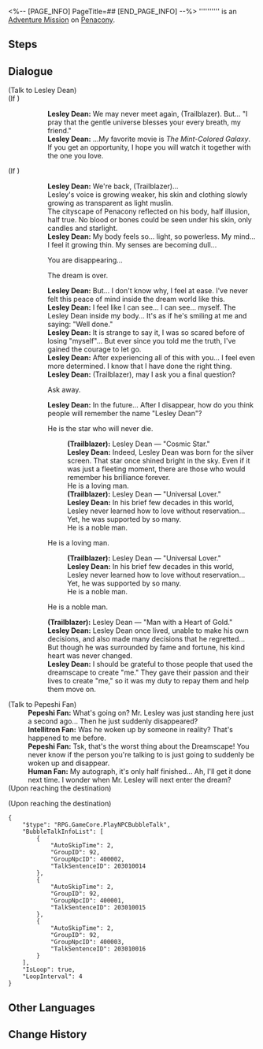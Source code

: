 <%-- [PAGE_INFO]
PageTitle=##
[END_PAGE_INFO] --%>
{{Stub|Dialogue.}}
{{Mission Infobox
|id            = 2030003
|title         = 
|image         = <!--Mission .png-->
|type          = Adventure
|event_name    = 
|chapter       = 
|requirements  = [[Adventure Mission]] ''[[Cosmic Star]]'' completed
|summary       = <!--official mission summary from Fate's Atlas-->
|characters    = Human Fan; Intellitron Fan; Lesley Dean; Pepeshi Fan; Trailblazer
|startLocation = [[Penacony]] - [[Golden Hour]]
|world         = Penacony
|area          = Golden Hour
|prev          = Cosmic Star
|next          = 
|rewards       = Half-Autographed Photo*1
}}
'''''''''' is an [[Adventure Mission]] on [[Penacony]].

==Steps==


<!--
==Gameplay Notes==

--><!--
==Trial Character==

-->
==Dialogue==
{{Stub Dialogue}}

;(Talk to Lesley Dean)
;(If {{cx}}<!--SubMission Finish: 203000113-->)
::'''Lesley Dean:''' We may never meet again, {{MC|f=Ms.|m=Mr.}} (Trailblazer). But... "I pray that the gentle universe blesses your every breath, my friend."
::'''Lesley Dean:''' ...My favorite movie is ''The Mint-Colored Galaxy''. If you get an opportunity, I hope you will watch it together with the one you love.
;(If {{cx}}<!--SubMission not Finish: 203000113-->)
::'''Lesley Dean:''' We're back, {{MC|f=Ms.|m=Mr.}} (Trailblazer)...
::Lesley's voice is growing weaker, his skin and clothing slowly growing as transparent as light muslin.
::The cityscape of Penacony reflected on his body, half illusion, half true. No blood or bones could be seen under his skin, only candles and starlight.
::'''Lesley Dean:''' My body feels so... light, so powerless. My mind... I feel it growing thin. My senses are becoming dull...
::{{DIcon|Arrow}} You are disappearing...
::{{DIcon|Arrow}} The dream is over.
::'''Lesley Dean:''' But... I don't know why, I feel at ease. I've never felt this peace of mind inside the dream world like this.
::'''Lesley Dean:''' I feel like I can see... I can see... myself. The Lesley Dean inside my body... It's as if he's smiling at me and saying: "Well done."
::'''Lesley Dean:''' It is strange to say it, I was so scared before of losing "myself"... But ever since you told me the truth, I've gained the courage to let go.
::'''Lesley Dean:''' After experiencing all of this with you... I feel even more determined. I know that I have done the right thing.
::'''Lesley Dean:''' {{MC|f=Ms.|m=Mr.}} (Trailblazer), may I ask you a final question?
::{{DIcon|Arrow}} Ask away.
::'''Lesley Dean:''' In the future... After I disappear, how do you think people will remember the name "Lesley Dean"?
::{{DIcon|Arrow}} He is the star who will never die.
:::'''(Trailblazer):''' Lesley Dean &mdash; "Cosmic Star."
:::'''Lesley Dean:''' Indeed, Lesley Dean was born for the silver screen. That star once shined bright in the sky. Even if it was just a fleeting moment, there are those who would remember his brilliance forever.
:::He is a loving man.
:::'''(Trailblazer):''' Lesley Dean &mdash; "Universal Lover."
:::'''Lesley Dean:''' In his brief few decades in this world, Lesley never learned how to love without reservation... Yet, he was supported by so many.
:::He is a noble man.
::{{DIcon|Arrow}} He is a loving man.
:::'''(Trailblazer):''' Lesley Dean &mdash; "Universal Lover."
:::'''Lesley Dean:''' In his brief few decades in this world, Lesley never learned how to love without reservation... Yet, he was supported by so many.
:::He is a noble man.
::{{DIcon|Arrow}} He is a noble man.
::'''(Trailblazer):''' Lesley Dean &mdash; "Man with a Heart of Gold."
::'''Lesley Dean:''' Lesley Dean once lived, unable to make his own decisions, and also made many decisions that he regretted... But though he was surrounded by fame and fortune, his kind heart was never changed.
::'''Lesley Dean:''' I should be grateful to those people that used the dreamscape to create "me." They gave their passion and their lives to create "me," so it was my duty to repay them and help them move on.
::{{tx}}

;(Talk to Pepeshi Fan)
:'''Pepeshi Fan:''' What's going on? Mr. Lesley was just standing here just a second ago... Then he just suddenly disappeared?
:'''Intellitron Fan:''' Was he woken up by someone in reality? That's happened to me before.
:'''Pepeshi Fan:''' Tsk, that's the worst thing about the Dreamscape! You never know if the person you're talking to is just going to suddenly be woken up and disappear.
:'''Human Fan:''' My autograph, it's only half finished... Ah, I'll get it done next time. I wonder when Mr. Lesley will next enter the dream?
;(Upon reaching the destination)

;(Upon reaching the destination)
<pre>{
	"$type": "RPG.GameCore.PlayNPCBubbleTalk",
	"BubbleTalkInfoList": [
		{
			"AutoSkipTime": 2,
			"GroupID": 92,
			"GroupNpcID": 400002,
			"TalkSentenceID": 203010014
		},
		{
			"AutoSkipTime": 2,
			"GroupID": 92,
			"GroupNpcID": 400001,
			"TalkSentenceID": 203010015
		},
		{
			"AutoSkipTime": 2,
			"GroupID": 92,
			"GroupNpcID": 400003,
			"TalkSentenceID": 203010016
		}
	],
	"IsLoop": true,
	"LoopInterval": 4
}</pre>
{{Dialogue End}}

==Other Languages==
{{Other Languages
|en   = 
|zhs  = 
|zht  = 
|ja   = 
|ko   = 
|es   = 
|fr   = 
|ru   = 
|th   = 
|vi   = 
|de   = 
|id   = 
|pt   = 
}}

==Change History==
{{Change History|2.0}}
